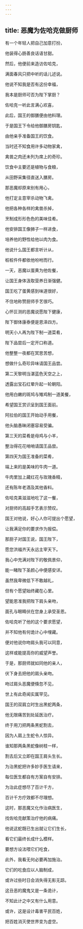 ```yaml
---
---
---
```

title: 恶魔为佐哈克做厨师
---




有一个年轻人把自己加意打扮，

他装得心肠善良话语甘甜。

然后，他便前来造访佐哈克，

满面春风只把中听的话儿述说。

他说不知我是否有这份幸福，

我本是厨师可否为陛下掌厨？

佐哈克一听此言满心欢喜，

此后，国王的御膳便由他料理。

于是国王下令给他御膳房钥匙，

由他亲手准备国王的饮食。

当时还不知食用许多动物家禽，

禽兽之肉还未列为席上的奇珍。

饮食中主要还是植物与食粮，

从田野采集径直送入膳房。

那恶魔却原来别有用心，

他打定主意宰杀动物飞禽。

他把各种各样的禽兽杀掉，

烹制成形形色色的美味佳肴。

他安排国王像狮子一样进食，

培养他的野性给他以肉为食。

他说什么国王都言听计从，

桩桩件件都依他吩咐而行。

一天，恶魔以蛋黄为他佐餐，

让国王身体汲取营养日渐强健。

国王吃了蛋黄感到味道很好，

不住地称赞厨师手艺很巧。

心怀叵测的恶魔说愿陛下健康，

陛下御体康泰便是恩泽四方。

明天小人再为陛下制一道菜肴，

陛下品尝后一定开口称道。

他整整一夜都在冥思苦想，

想做什么奇珍异味请国王品尝。

第二天黎明当湛蓝色天空之上，

透露出宝石红晕升起一轮朝阳。

他用白嫩的斑鸠与雉鸡制一道美餐，

希望国王赏识呈到国王面前。

阿拉伯的国王开始动手用餐，

他头脑愚昧闭塞容易受骗。

第三天的菜肴是母鸡与小羊，

整治得花花哨哨请国王品尝。

第四天为国王准备的菜肴，

端上来的是美味的牛肉一道。

牛肉里加上藏红花与玫瑰香精，

还有陈年老酒及其他香料。

佐哈克美滋滋地吃了这一餐，

对厨师的高超手艺表示赞叹。

国王对他说，好心人你可提出个愿望，

让我满足你的要求作为报偿。

那厨子对国王说，国王陛下，

愿您洪福齐天永远主宰天下。

我心中充满对陛下的敬佩景仰，

能一睹陛下圣颜心中便感安详。

虽然我卑微低下不敢越礼，

但有个愿望始终藏在心里。

望能恩准我把陛下肩头亲吻，

面孔与眼睛伏在您身上承受圣恩。

佐哈克听了他的这个要求愿望，

并不知他有何诡计心中埋藏。

便对他说你吻肩头我可以同意，

这样或能提高你的威望声誉。

于是，那厨师就如同他的亲人，

伏下身去把他的肩头亲吻。

吻过肩头恶魔便倏忽不见，

世上有此奇闻实属罕见。

国王的双肩立时生出黑蛇两条，

他无限痛苦到处延医治疗。

终于用刀把两条黑蛇割去，

因为人肩上生蛇令人惊异。

谁知那两条黑蛇像树枝一样，

割去后又立即在国王肩头生长。

为治黑蛇把许多妙手医生请来，

每位医生都自有方案自有安排。

为治此症想尽了百计千方，

百计千方疗效都不尽理想。

这时，那恶魔又化作治病医生，

找佐哈克献策治疗他的病痛。

他说这蛇既已生出就让它们生长，

看它们最终长成什么模样。

要想方设法喂它们吃食，

此外，我看无何必要再加施治。

它们的吃食应以人脑制成，

或许过些时日会消失得无影无踪。

这丑恶的魔鬼又是一条诡计，

不知此计之中又有什么用意。

或许，这是设计毒害平民百姓，

把百姓消灭使世界变为虚空。